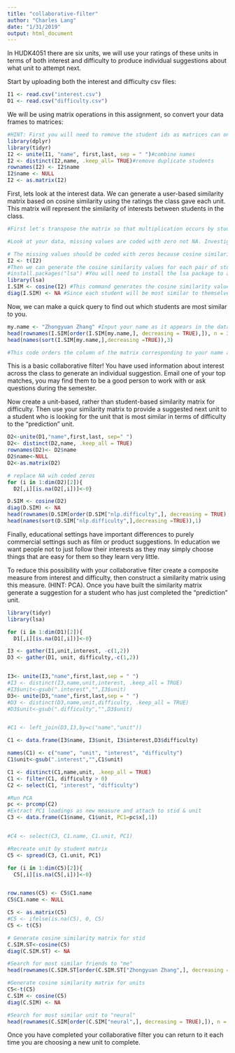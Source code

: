 ```yaml
---
title: "collaborative-filter"
author: "Charles Lang"
date: "1/31/2019"
output: html_document
---
```


In HUDK4051 there are six units, we will use your ratings of these units in terms of both interest and difficulty to produce individual suggestions about what unit to attempt next.

Start by uploading both the interest and difficulty csv files:
```r
I1 <- read.csv("interest.csv")
D1 <- read.csv("difficulty.csv")
```

We will be using matrix operations in this assignment, so convert your data frames to matrices:
```r
#HINT: First you will need to remove the student ids as matrices can only contain one data type. You will then need to rename your row names with the student ids.
library(dplyr)
library(tidyr)
I2 <- unite(I1, "name", first,last, sep = " ")#combine names
I2 <- distinct(I2,name, .keep_all= TRUE)#remove duplicate students
rownames(I2) <- I2$name
I2$name <- NULL
I2 <- as.matrix(I2)


```

First, lets look at the interest data. We can generate a user-based similarity matrix based on cosine similarity using the ratings the class gave each unit. This matrix will represent the similarity of interests between students in the class.
```r
#First let's transpose the matrix so that multiplication occurs by students rather than units.

#Look at your data, missing values are coded with zero not NA. Investigate cosine similarity and decide whether your missing values should be coded with zeros or NAs. Explain your choice.

# The missing values should be coded with zeros because cosine similarity will also need those to be calculated
I2 <- t(I2)
#Then we can generate the cosine similarity values for each pair of students
#install.packages("lsa") #You will need to install the lsa package to access the cosine command.
library(lsa)
I.SIM <- cosine(I2) #This command generates the cosine similarity values as a new matrix. Click on I.SIM in the Global Environment pane to see what it looks like.
diag(I.SIM) <- NA #Since each student will be most similar to themselves we want to remove that information
```

Now, we can make a quick query to find out which students are most similar to you. 
```r
my.name <- "Zhongyuan Zhang" #Input your name as it appears in the data set
head(rownames(I.SIM[order(I.SIM[my.name,], decreasing = TRUE),]), n = 3) 
head(names(sort(I.SIM[my.name,],decreasing =TRUE)),3)

#This code orders the column of the matrix corresponding to your name according to similarity and returns the top two UNI ids for the students who's interests are most similar to yours

```

This is a basic collaborative filter! You have used information about interest across the class to generate an individual suggestion. Email one of your top matches, you may find them to be a good person to work with or ask questions during the semester.

Now create a unit-based, rather than student-based similarity matrix for difficulty. Then use your similarity matrix to provide a suggested next unit to a student who is looking for the unit that is most similar in terms of difficulty to the "prediction" unit. 
```r
D2<-unite(D1,"name",first,last, sep=" ")
D2<- distinct(D2,name, .keep_all = TRUE)
rownames(D2)<- D2$name
D2$name<-NULL
D2<-as.matrix(D2)

# replace NA wih coded zeros
for (i in 1:dim(D2)[2]){
  D2[,i][is.na(D2[,i])]<-0}

D.SIM <- cosine(D2)
diag(D.SIM) <- NA
head(rownames(D.SIM[order(D.SIM["nlp.difficulty",], decreasing = TRUE),]), n = 1) 
head(names(sort(D.SIM["nlp.difficulty",],decreasing =TRUE)),1)
```

Finally, educational settings have important differences to purely commercial settings such as film or product suggestions. In education we want people not to just follow their interests as they may simply choose things that are easy for them so they learn very little. 

To reduce this possibility with your collaborative filter create a composite measure from interest and difficulty, then construct a similarity matrix using this measure. (HINT: PCA). Once you have built the similarity matrix generate a suggestion for a student who has just completed the "prediction" unit.
```r
library(tidyr)
library(lsa)

for (i in 1:dim(D1)[2]){
  D1[,i][is.na(D1[,i])]<-0}

I3 <- gather(I1,unit,interest, -c(1,2))
D3 <- gather(D1, unit, difficulty,-c(1,2))


I3<- unite(I3,"name",first,last,sep = " ")
#I3 <- distinct(I3,name,unit,interest, .keep_all = TRUE)
#I3$unit<-gsub(".interest","",I3$unit)
D3<- unite(D3,"name",first,last,sep = " ")
#D3 <- distinct(D3,name,unit,difficulty, .keep_all = TRUE)
#D3$unit<-gsub(".difficulty","",D3$unit)


#C1 <- left_join(D3,I3,by=c("name","unit"))

C1 <- data.frame(I3$name, I3$unit, I3$interest,D3$difficulty)

names(C1) <- c("name", "unit", "interest", "difficulty")
C1$unit<-gsub(".interest","",C1$unit)

C1 <- distinct(C1,name,unit, .keep_all = TRUE)
C1 <- filter(C1, difficulty > 0)
C2 <- select(C1, "interest", "difficulty")

#Run PCA
pc <- prcomp(C2)
#Extract PC1 loadings as new measure and attach to stid & unit
C3 <- data.frame(C1$name, C1$unit, PC1=pc$x[,1])


#C4 <- select(C3, C1.name, C1.unit, PC1)

#Recreate unit by student matrix
C5 <- spread(C3, C1.unit, PC1)

for (i in 1:dim(C5)[2]){
  C5[,i][is.na(C5[,i])]<-0}


row.names(C5) <- C5$C1.name
C5$C1.name <- NULL

C5 <- as.matrix(C5)
#C5 <- ifelse(is.na(C5), 0, C5)
C5 <- t(C5)

# Generate cosine similarity matrix for stid
C.SIM.ST<-cosine(C5)
diag(C.SIM.ST) <- NA

#Search for most similar friends to "me"
head(rownames(C.SIM.ST[order(C.SIM.ST["Zhongyuan Zhang",], decreasing = TRUE),]), n = 3)

#Generate cosine similarity matrix for units
C5<-t(C5)
C.SIM <- cosine(C5)
diag(C.SIM) <- NA

#Search for most similar unit to "neural"
head(rownames(C.SIM[order(C.SIM["neural",], decreasing = TRUE),]), n = 1)

```

Once you have completed your collaborative filter you can return to it each time you are choosing a new unit to complete.
